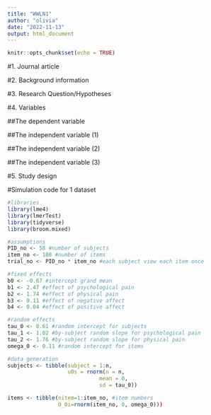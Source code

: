 ```yaml
---
title: "WWLN1"
author: "olivia"
date: "2022-11-13"
output: html_document
---
```


```r
knitr::opts_chunk$set(echo = TRUE)
```

#1. Journal article

#2. Background information

#3. Research Question/Hypotheses

#4. Variables

##The dependent variable

##The independent variable (1)

##The independent variable (2)

##The independent variable (3)

#5. Study design

#Simulation code for 1 dataset
```r
#libraries
library(lme4)
library(lmerTest)
library(tidyverse)
library(broom.mixed)

#assumptions
PID_no <- 58 #number of subjects
item_no <- 108 #number of items
trial_no <- PID_no * item_no #each subject view each item once

#fixed effects
b0 <- -0.67 #intercept grand mean
b1 <- 2.47 #effect of psychological pain
b2 <- 1.74 #effect of physical pain
b3 <- 0.11 #effect of negative affect
b4 <- 0.04 #effect of positive affect

#random effects
tau_0 <- 0.61 #random intercept for subjects
tau_1 <- 1.02 #by-subject random slope for psychological pain 
tau_2 <- 1.76 #by-subject random slope for physical pain
omega_0 <- 0.11 #random intercept for items

#data generation
subjects <- tibble(subject = 1:n,
                   u0s = rnorm(n = n,
                             mean = 0,
                             sd = tau_0))

items <- tibble(nitem=1:item_no, #item numbers
                O_0i=rnorm(item_no, 0, omega_0)))

```

